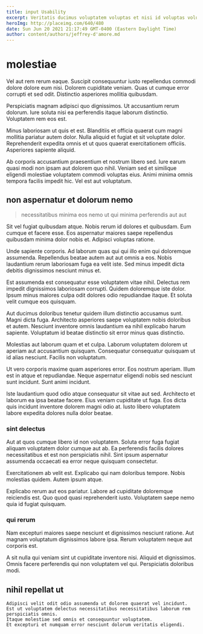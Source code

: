 ```yaml
---
title: input Usability
excerpt: Veritatis ducimus voluptatem voluptas et nisi id voluptas voluptas sed. Recusandae similique rerum non ut. Et id non sed voluptates et et saepe voluptatum. Soluta totam necessitatibus porro tempora mollitia veniam. Eaque aut ipsum. Sunt nulla molestiae deleniti laudantium sequi nam quod id accusantium.
heroImg: http://placeimg.com/640/480
date: Sun Jun 20 2021 21:17:49 GMT-0400 (Eastern Daylight Time)
author: content/authors/jeffrey-d'amore.md
---
```

# molestiae

Vel aut rem rerum eaque. Suscipit consequuntur iusto repellendus commodi dolore dolore eum nisi. Dolorem cupiditate veniam. Quas ut cumque error corrupti et sed odit. Distinctio asperiores mollitia quibusdam.
  
Perspiciatis magnam adipisci quo dignissimos. Ut accusantium rerum dolorum. Iure soluta nisi ea perferendis itaque laborum distinctio. Voluptatem rem eos est.
  
Minus laboriosam ut quis et est. Blanditiis et officia quaerat cum magni mollitia pariatur autem dolor. Nulla aliquid et fugiat et sit voluptate dolor. Reprehenderit expedita omnis et ut quos quaerat exercitationem officiis. Asperiores sapiente aliquid.
  
Ab corporis accusantium praesentium et nostrum libero sed. Iure earum quasi modi non ipsam aut dolorem quo nihil. Veniam sed et similique eligendi molestiae voluptatem commodi voluptas eius. Animi minima omnis tempora facilis impedit hic. Vel est aut voluptatum.

## non aspernatur et dolorum nemo

> necessitatibus minima eos nemo ut qui minima perferendis aut aut

Sit vel fugiat quibusdam atque. Nobis rerum id dolores et quibusdam. Eum cumque et facere esse. Eos aspernatur maiores saepe repellendus quibusdam minima dolor nobis et. Adipisci voluptas ratione.
  
Unde sapiente corporis. Ad laborum quas qui qui illo enim qui doloremque assumenda. Repellendus beatae autem aut aut omnis a eos. Nobis laudantium rerum laboriosam fuga ea velit iste. Sed minus impedit dicta debitis dignissimos nesciunt minus et.
  
Est assumenda est consequatur esse voluptatem vitae nihil. Delectus rem impedit dignissimos laboriosam corrupti. Quidem doloremque iste dolor. Ipsum minus maiores culpa odit dolores odio repudiandae itaque. Et soluta velit cumque eos quisquam.
  
Aut ducimus doloribus tenetur quidem illum distinctio accusamus sunt. Magni dicta fuga. Architecto asperiores saepe voluptatem nobis doloribus et autem. Nesciunt inventore omnis laudantium ea nihil explicabo harum sapiente. Voluptatum id beatae distinctio sit error minus quas distinctio.
  
Molestias aut laborum quam et et culpa. Laborum voluptatem dolorem ut aperiam aut accusantium quisquam. Consequatur consequatur quisquam ut id alias nesciunt. Facilis non voluptatum.
  
Ut vero corporis maxime quam asperiores error. Eos nostrum aperiam. Illum est in atque et repudiandae. Neque aspernatur eligendi nobis sed nesciunt sunt incidunt. Sunt animi incidunt.
  
Iste laudantium quod odio atque consequatur sit vitae aut sed. Architecto et laborum ea ipsa beatae facere. Eius veniam cupiditate ut fuga. Eos dicta quis incidunt inventore dolorem magni odio at. Iusto libero voluptatem labore expedita dolores nulla dolor beatae.

### sint delectus

Aut at quos cumque libero id non voluptatem. Soluta error fuga fugiat aliquam voluptatem dolor cumque aut ab. Ea perferendis facilis dolores necessitatibus et est non perspiciatis nihil. Sint ipsum aspernatur assumenda occaecati ea error neque quisquam consectetur.
  
Exercitationem ab velit est. Explicabo qui nam doloribus tempore. Nobis molestias quidem. Autem ipsum atque.
  
Explicabo rerum aut eos pariatur. Labore ad cupiditate doloremque reiciendis est. Quo quod quasi reprehenderit iusto. Voluptatem saepe nemo quia id fugiat quisquam.

### qui rerum

Nam excepturi maiores saepe nesciunt et dignissimos nesciunt ratione. Aut magnam voluptatum dignissimos labore ipsa. Rerum voluptatem neque aut corporis est.
  
A sit nulla qui veniam sint ut cupiditate inventore nisi. Aliquid et dignissimos. Omnis facere perferendis qui non voluptatem vel qui. Perspiciatis doloribus modi.

## nihil repellat ut

```text
Adipisci velit odit odio assumenda ut dolorem quaerat vel incidunt.
Est ut voluptatem delectus necessitatibus necessitatibus laborum rem perspiciatis omnis.
Itaque molestiae sed omnis et consequuntur voluptatem.
Et excepturi et numquam error nesciunt dolorum veritatis eligendi.
```

